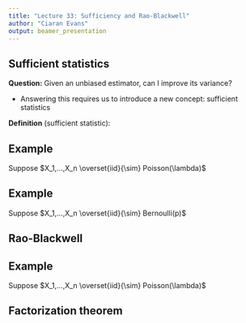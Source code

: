 ```yaml
---
title: "Lecture 33: Sufficiency and Rao-Blackwell"
author: "Ciaran Evans"
output: beamer_presentation
---
```


## Sufficient statistics

**Question:** Given an unbiased estimator, can I improve its variance?

* Answering this requires us to introduce a new concept: sufficient statistics

**Definition** (sufficient statistic):

\vspace{4cm}

## Example

Suppose $X_1,...,X_n \overset{iid}{\sim} Poisson(\lambda)$

\vspace{6cm}

## Example

Suppose $X_1,...,X_n \overset{iid}{\sim} Bernoulli(p)$

\vspace{6cm}

## Rao-Blackwell

## Example

Suppose $X_1,...,X_n \overset{iid}{\sim} Poisson(\lambda)$

\vspace{6cm}

## Factorization theorem



